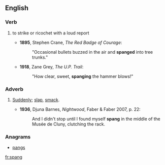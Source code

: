 ==English==

===Verb===
{{en-verb}}

# {{context|of a flying object such as a bullet}} to strike or ricochet with a loud report 
#* '''1895''', Stephen Crane, ''The Red Badge of Courage'':
#*:"Occasional bullets buzzed in the air and '''spanged''' into tree trunks."
#* '''1918''', Zane Grey, ''The U.P. Trail'':
#*:"How clear, sweet, '''spanging''' the hammer blows!"

===Adverb===
{{en-adv|-}}

# {{dated}} [[suddenly|Suddenly]]; [[slap]], [[smack]].
#* '''1936''', Djuna Barnes, ''Nightwood'', Faber & Faber 2007, p. 22:
#*: And I didn't stop until I found myself '''spang''' in the middle of the Musée de Cluny, clutching the rack.

===Anagrams===
* [[pangs#English|pangs]]

[[fr:spang]]